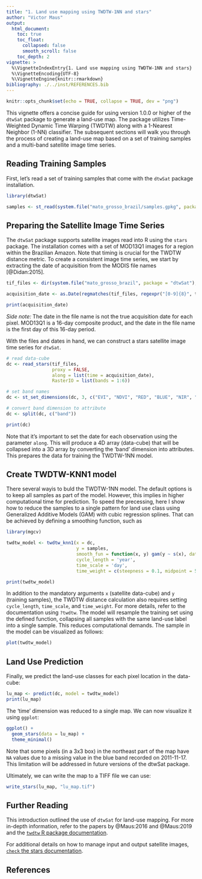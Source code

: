 ```yaml
---
title: "1. Land use mapping using TWDTW-1NN and stars"
author: "Victor Maus"
output:
  html_document:
    toc: true
    toc_float:
      collapsed: false
      smooth_scroll: false
    toc_depth: 2
vignette: >
  %\VignetteIndexEntry{1. Land use mapping using TWDTW-1NN and stars}
  %\VignetteEncoding{UTF-8}
  %\VignetteEngine{knitr::rmarkdown}
bibliography: ./../inst/REFERENCES.bib
---
```



```r
knitr::opts_chunk$set(echo = TRUE, collapse = TRUE, dev = "png")
```

This vignette offers a concise guide for using version 1.0.0 or higher of the `dtwSat` package to generate a land-use map.
The package utilizes Time-Weighted Dynamic Time Warping (TWDTW) along with a 1-Nearest Neighbor (1-NN) classifier.
The subsequent sections will walk you through the process of creating a land-use map based on a set of training samples 
and a multi-band satellite image time series.

## Reading Training Samples

First, let's read a set of training samples that come with the `dtwSat` package installation.

```r
library(dtwSat)

samples <- st_read(system.file("mato_grosso_brazil/samples.gpkg", package = "dtwSat"), quiet = TRUE)
```

## Preparing the Satellite Image Time Series

The `dtwSat` package supports satellite images read into R using the `stars` package.
The installation comes with a set of MOD13Q1 images for a region within the Brazilian Amazon.
Note that timing is crucial for the TWDTW distance metric. To create a consistent image time series, 
we start by extracting the date of acquisition from the MODIS file names [@Didan:2015].

```r
tif_files <- dir(system.file("mato_grosso_brazil", package = "dtwSat"), pattern = "\\.tif$", full.names = TRUE)

acquisition_date <- as.Date(regmatches(tif_files, regexpr("[0-9]{8}", tif_files)), format = "%Y%m%d")

print(acquisition_date)
```

*Side note:* The date in the file name is not the true acquisition date for each pixel.
MOD13Q1 is a 16-day composite product, and the date in the file name is the first day of this 16-day period.

With the files and dates in hand, we can construct a stars satellite image time series for `dtwSat`.

```r
# read data-cube
dc <- read_stars(tif_files,
                 proxy = FALSE,
                 along = list(time = acquisition_date),
                 RasterIO = list(bands = 1:6))

# set band names
dc <- st_set_dimensions(dc, 3, c("EVI", "NDVI", "RED", "BLUE", "NIR", "MIR"))

# convert band dimension to attribute
dc <- split(dc, c("band"))

print(dc)
```

Note that it's important to set the date for each observation using the parameter `along`.
This will produce a 4D array (data-cube) that will be collapsed into a 3D array by converting 
the 'band' dimension into attributes. This prepares the data for training the TWDTW-1NN model.

## Create TWDTW-KNN1 model

There several wayis to buld the TWDTW-1NN model. The default options is to keep all samples as part of the model.
However, this implies in higher computational time for prediction. To speed the precessing, 
here I show how to reduce the samples to a single pattern for land use class using 
Generalized Additive Models (GAM) with cubic regression splines. That can be achieved by defining a smoothing function, such as

```r
library(mgcv)

twdtw_model <- twdtw_knn1(x = dc,
                          y = samples,
                          smooth_fun = function(x, y) gam(y ~ s(x), data = data.frame(x = x, y = y)),
                          cycle_length = 'year',
                          time_scale = 'day',
                          time_weight = c(steepness = 0.1, midpoint = 50))

print(twdtw_model)
```

In addition to the mandatory arguments `x` (satellite data-cube) and `y` (training samples), 
the TWDTW distance calculation also requires setting `cycle_length`, `time_scale`, and `time_weight`.
For more details, refer to the documentation using `?twdtw`. 
The model will resample the training set using the defined function, 
collapsing all samples with the same land-use label into a single sample.
This reduces computational demands. The sample in the model can be visualized as follows:

```r
plot(twdtw_model)
```


## Land Use Prediction

Finally, we predict the land-use classes for each pixel location in the data-cube:

```r
lu_map <- predict(dc, model = twdtw_model)
print(lu_map)
```

The 'time' dimension was reduced to a single map. We can now visualize it using `ggplot`:

```r
ggplot() +
  geom_stars(data = lu_map) +
  theme_minimal()
```

Note that some pixels (in a 3x3 box) in the northeast part of the map have `NA` values due 
to a missing value in the blue band recorded on 2011-11-17. This limitation will be addressed 
in future versions of the dtwSat package.

Ultimately, we can write the map to a TIFF file we can use:

```r
write_stars(lu_map, "lu_map.tif")
```

## Further Reading

This introduction outlined the use of `dtwSat` for land-use mapping. 
For more in-depth information, refer to the papers by @Maus:2016 and @Maus:2019 and the 
[`twdtw` R package documentation](https://CRAN.R-project.org/package=twdtw).

For additional details on how to manage input and output satellite images, 
[`check` the stars documentation](https://CRAN.R-project.org/package=stars).

## References
